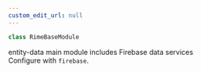 ```yaml
---
custom_edit_url: null
---
```


```ts
class RimeBaseModule
```

<div>

</div>

entity-data main module includes Firebase data services<br />Configure with `firebase`.

